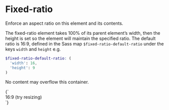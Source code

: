
<Meta title="Utilities/Fixed ratio" />

# Fixed-ratio

Enforce an aspect ratio on this element and its contents.

The fixed-ratio element takes 100% of its parent element’s width, then the height is set so the element will maintain the specified ratio. The default ratio is 16:9, defined in the Sass map `$fixed-ratio-default-ratio` under the keys `width` and `height` e.g.

```scss
$fixed-ratio-default-ratio: (
  'width': 16,
  'height': 9
)
```

No content may overflow this container.

<Canvas>
  <Story name="Fixed ratio">
    {`
      <div class="u-fixed-ratio">
        <div class="u-fixed-ratio__inner u-bg--brand-2">
          <div class="u-absolute-center u-text--center">16:9 <span class="u-block">(try resizing)</span></div>
        </div>
      </div>
    `}
  </Story>
</Canvas>
